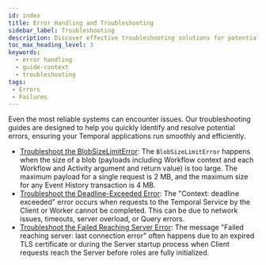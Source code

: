 ```yaml
---
id: index
title: Error Handling and Troubleshooting
sidebar_label: Troubleshooting
description: Discover effective troubleshooting solutions for potential Temporal errors and edge cases with our comprehensive guides, ensuring smooth Workflow execution and error management.
toc_max_heading_level: 3
keywords:
  - error handling
  - guide-context
  - troubleshooting
tags:
 - Errors
 - Failures
---
```


Even the most reliable systems can encounter issues.
Our troubleshooting guides are designed to help you quickly identify and resolve potential errors, ensuring your Temporal applications run smoothly and efficiently.

- [Troubleshoot the BlobSizeLimitError](/troubleshooting/blob-size-limit-error): The `BlobSizeLimitError` happens when the size of a blob (payloads including Workflow context and each Workflow and Activity argument and return value) is too large.
  The maximum payload for a single request is 2 MB, and the maximum size for any Event History transaction is 4 MB.
- [Troubleshoot the Deadline-Exceeded Error](/troubleshooting/deadline-exceeded-error):
  The "Context: deadline exceeded" error occurs when requests to the Temporal Service by the Client or Worker cannot be completed.
  This can be due to network issues, timeouts, server overload, or Query errors.
- [Troubleshoot the Failed Reaching Server Error](/troubleshooting/last-connection-error): The message "Failed reaching server: last connection error" often happens due to an expired TLS certificate or during the Server startup process when Client requests reach the Server before roles are fully initialized.
